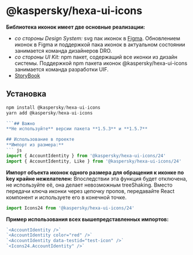 # @kaspersky/hexa-ui-icons

**Библиотека иконок имеет две основные реализации:**
- *со стороны Design System:* svg пак иконок в [Figma](https://www.figma.com/file/sFYnrrW2tEOurX8rL2OCki/Icons?type=design&mode=design&t=SLAwY6QlYlkBdfPc-0). Обновлением иконок в Figma и поддержкой пака иконок в актуальном состоянии занимается команда дизайнеров DRO.
- *со стороны UI Kit:* npm пакет, содержащий все иконки из дизайн системы. Поддержкой npm пакета иконок @kaspersky/hexa-ui-icons занимается команда разработки UIF.
- [StoryBook](https://kasperskylab.github.io/uif/icons/)

## Установка
``` js
npm install @kaspersky/hexa-ui-icons
yarn add @kaspersky/hexa-ui-icons

```## Важно
**Не используйте** версии пакета **1.5.3** и **1.5.7**

## Использование в проекте
**Импорт из размера:**
``` js
import { AccountIdentity } from '@kaspersky/hexa-ui-icons/24'
import { AccountIdentity, Like } from '@kaspersky/hexa-ui-icons/24'
```
**Импорт объекта иконок одного размера для обращения к иконке по key крайне нежелателен:**
Впоследствии эта функция будет отключена, не используйте её, она делает невозможным treeShaking.
Вместо передачи ключа иконки через цепочку пропов, передавайте React компонент и используете его в конечной точке.
``` js
import Icons24 from '@kaspersky/hexa-ui-icons/24'
```


**Пример использования всех вышепредставленных импортов:**
``` js
`<AccountIdentity />`
`<AccountIdentity color="red" />`
`<AccountIdentity data-testid="test-icon" />`
`<Icons24.AccountIdentity" />`
```
